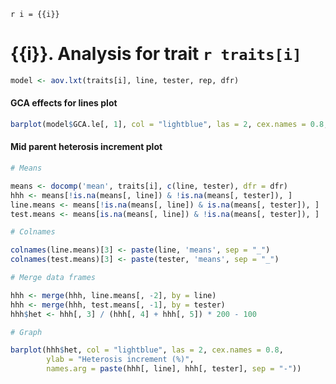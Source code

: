 `r i = {{i}}`

# {{i}}. Analysis for trait `r traits[i]`

```r
model <- aov.lxt(traits[i], line, tester, rep, dfr)
```

#### GCA effects for lines plot

```r
barplot(model$GCA.le[, 1], col = "lightblue", las = 2, cex.names = 0.8, ylab = "GCA effects")
```

#### Mid parent heterosis increment plot

```r
# Means

means <- docomp('mean', traits[i], c(line, tester), dfr = dfr)
hhh <- means[!is.na(means[, line]) & !is.na(means[, tester]), ]
line.means <- means[!is.na(means[, line]) & is.na(means[, tester]), ]
test.means <- means[is.na(means[, line]) & !is.na(means[, tester]), ]

# Colnames

colnames(line.means)[3] <- paste(line, 'means', sep = "_")
colnames(test.means)[3] <- paste(tester, 'means', sep = "_")

# Merge data frames

hhh <- merge(hhh, line.means[, -2], by = line)
hhh <- merge(hhh, test.means[, -1], by = tester)
hhh$het <- hhh[, 3] / (hhh[, 4] + hhh[, 5]) * 200 - 100

# Graph

barplot(hhh$het, col = "lightblue", las = 2, cex.names = 0.8,
        ylab = "Heterosis increment (%)",
        names.arg = paste(hhh[, line], hhh[, tester], sep = "-"))
```
